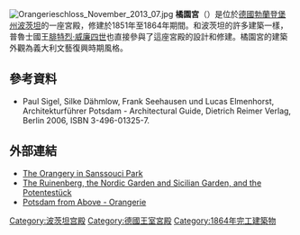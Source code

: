 [[Image:Orangerieschloss_November_2013_07.jpg|thumb]]
'''橘園宮'''（{{lang-de|Orangerieschloss}}）是位於[[德國|德國]][[勃蘭登堡州|勃蘭登堡州]][[波茨坦|波茨坦]]的一座宮殿，修建於1851年至1864年期間。和波茨坦的許多建築一樣，普魯士國王[[腓特烈·威廉四世|腓特烈·威廉四世]]也直接參與了這座宮殿的設計和修建。橘園宮的建築外觀為義大利文藝復興時期風格。

== 參考資料 ==
* Paul Sigel, Silke Dähmlow, Frank Seehausen und Lucas Elmenhorst, Architekturführer Potsdam - Architectural Guide, Dietrich Reimer Verlag, Berlin 2006, ISBN 3-496-01325-7.

==外部連結==
*[http://www.spsg.de/index.php?id=157 The Orangery in Sanssouci Park] {{Wayback|url=http://www.spsg.de/index.php?id=157 |date=20200923172044 }}
*[https://web.archive.org/web/20060105232101/http://www.spsg.de/index.php?id=1004 The Ruinenberg, the Nordic Garden and Sicilian Garden, and the Potentestück]
*[https://web.archive.org/web/20070927010852/http://www.potsdam-tour.co.uk/?lc=19 Potsdam from Above - Orangerie]
{{coord|52|24|18|N|13|01|47|E|region:DE-BB_type:landmark|display=title}}

{{普鲁士王宫}}
{{Authority control}}
[[Category:波茨坦宫殿|Category:波茨坦宫殿]]
[[Category:德國王室宮殿|Category:德國王室宮殿]]
[[Category:1864年完工建築物|Category:1864年完工建築物]]